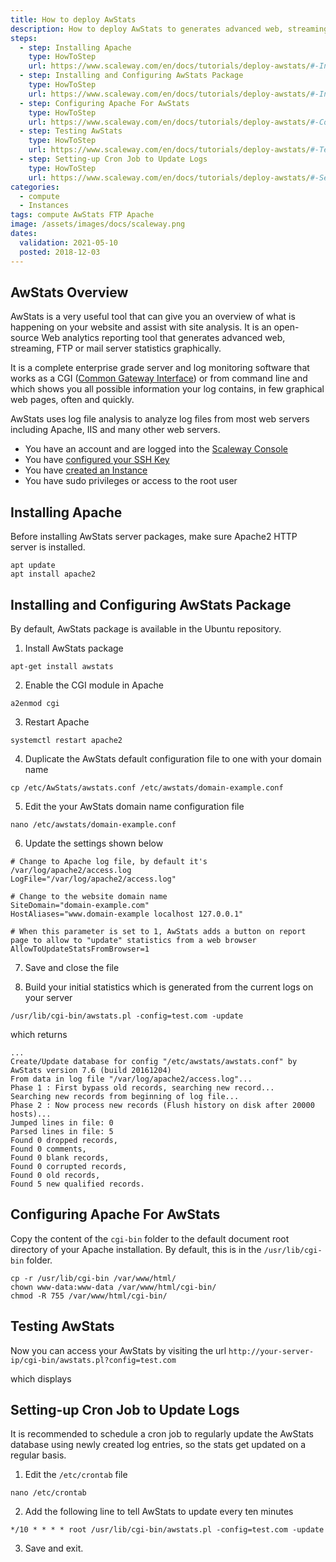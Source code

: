```yaml
---
title: How to deploy AwStats
description: How to deploy AwStats to generates advanced web, streaming, FTP or mail server statistics graphically.
steps:
  - step: Installing Apache
    type: HowToStep
    url: https://www.scaleway.com/en/docs/tutorials/deploy-awstats/#-Installing-Apache
  - step: Installing and Configuring AwStats Package
    type: HowToStep
    url: https://www.scaleway.com/en/docs/tutorials/deploy-awstats/#-Installing-and-Configuring-AwStats-Package
  - step: Configuring Apache For AwStats
    type: HowToStep
    url: https://www.scaleway.com/en/docs/tutorials/deploy-awstats/#-Configuring-Apache-For-AwStats
  - step: Testing AwStats
    type: HowToStep
    url: https://www.scaleway.com/en/docs/tutorials/deploy-awstats/#-Testing-AwStats
  - step: Setting-up Cron Job to Update Logs
    type: HowToStep
    url: https://www.scaleway.com/en/docs/tutorials/deploy-awstats/#-Settingup-Cron-Job-to-Update-Logs
categories:
  - compute
  - Instances
tags: compute AwStats FTP Apache 
image: /assets/images/docs/scaleway.png
dates:
  validation: 2021-05-10
  posted: 2018-12-03
---
```


## AwStats Overview

AwStats is a very useful tool that can give you an overview of what is happening on your website and assist with site analysis. It is an open-source Web analytics reporting tool that generates advanced web, streaming, FTP or mail server statistics graphically.

It is a complete enterprise grade server and log monitoring software that works as a CGI ([Common Gateway Interface](https://en.wikipedia.org/wiki/Common_Gateway_Interface)) or from command line and which shows you all possible information your log contains, in few graphical web pages, often and quickly.

AwStats uses log file analysis to analyze log files from most web servers including Apache, IIS and many other web servers.

<Message type="requirement">

- You have an account and are logged into the [Scaleway Console](https://console.scaleway.com)
- You have [configured your SSH Key](/console/my-project/how-to/create-ssh-key)
- You have [created an Instance](/compute/instances/how-to/create-an-instance/)
- You have sudo privileges or access to the root user

</Message>

## Installing Apache

Before installing AwStats server packages, make sure Apache2 HTTP server is installed.

  ```
  apt update
  apt install apache2
  ```

## Installing and Configuring AwStats Package

By default, AwStats package is available in the Ubuntu repository.

1. Install AwStats package

  ```
  apt-get install awstats
  ```

2. Enable the CGI module in Apache

  ```
  a2enmod cgi
  ```

3. Restart Apache

  ```
  systemctl restart apache2
  ```

4. Duplicate the AwStats default configuration file to one with your domain name

  ```
  cp /etc/AwStats/awstats.conf /etc/awstats/domain-example.conf
  ```

5. Edit the your AwStats domain name configuration file

  ```
  nano /etc/awstats/domain-example.conf
  ```

6. Update the settings shown below

  ```
  # Change to Apache log file, by default it's /var/log/apache2/access.log
  LogFile="/var/log/apache2/access.log"

  # Change to the website domain name
  SiteDomain="domain-example.com"
  HostAliases="www.domain-example localhost 127.0.0.1"

  # When this parameter is set to 1, AwStats adds a button on report page to allow to "update" statistics from a web browser
  AllowToUpdateStatsFromBrowser=1
  ```

7. Save and close the file

8. Build your initial statistics which is generated from the current logs on your server

  ```
  /usr/lib/cgi-bin/awstats.pl -config=test.com -update
  ```

  which returns

  ```
  ...
  Create/Update database for config "/etc/awstats/awstats.conf" by AwStats version 7.6 (build 20161204)
  From data in log file "/var/log/apache2/access.log"...
  Phase 1 : First bypass old records, searching new record...
  Searching new records from beginning of log file...
  Phase 2 : Now process new records (Flush history on disk after 20000 hosts)...
  Jumped lines in file: 0
  Parsed lines in file: 5
  Found 0 dropped records,
  Found 0 comments,
  Found 0 blank records,
  Found 0 corrupted records,
  Found 0 old records,
  Found 5 new qualified records.
  ```

## Configuring Apache For AwStats

Copy the content of the `cgi-bin` folder to the default document root directory of your Apache installation. By default, this is in the `/usr/lib/cgi-bin` folder.

```
cp -r /usr/lib/cgi-bin /var/www/html/
chown www-data:www-data /var/www/html/cgi-bin/
chmod -R 755 /var/www/html/cgi-bin/
```

## Testing AwStats

Now you can access your AwStats by visiting the url `http://your-server-ip/cgi-bin/awstats.pl?config=test.com`

which displays

<Lightbox src="scaleway-awstats_homepage.png" alt="" />

## Setting-up Cron Job to Update Logs

It is recommended to schedule a cron job to regularly update the AwStats database using newly created log entries, so the stats get updated on a regular basis.

1. Edit the `/etc/crontab` file

  ```
  nano /etc/crontab
  ```

2. Add the following line to tell AwStats to update every ten minutes

  ```
  */10 * * * * root /usr/lib/cgi-bin/awstats.pl -config=test.com -update
  ```

3. Save and exit.
